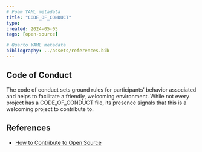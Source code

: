 ```yaml
---
# Foam YAML metadata
title: "CODE_OF_CONDUCT"
type:
created: 2024-05-05
tags: [open-source]

# Quarto YAML metadata
bibliography: ../assets/references.bib
---
```


## Code of Conduct

The code of conduct sets ground rules for participants’ behavior associated and
helps to facilitate a friendly, welcoming environment. While not every project
has a CODE_OF_CONDUCT file, its presence signals that this is a welcoming project
to contribute to.

## References

- [How to Contribute to Open Source](https://opensource.guide/how-to-contribute/)

